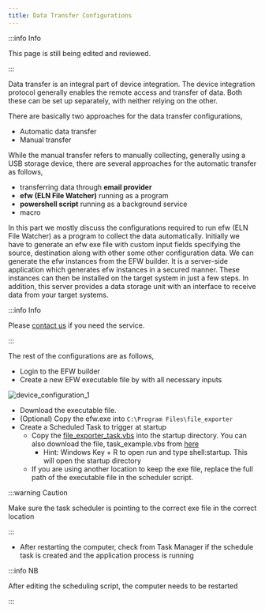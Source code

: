 ```yaml
---
title: Data Transfer Configurations
---
```


:::info Info

This page is still being edited and reviewed.

:::

Data transfer is an integral part of device integration. The device integration protocol generally enables the
remote access and transfer of data. Both these can be set up separately, with neither relying on the other.

There are basically two approaches for the data transfer configurations,

- Automatic data transfer
- Manual transfer

While the manual transfer refers to manually collecting, generally using a USB storage device, there are several
approaches for the automatic transfer as follows,

- transferring data through **email provider**
- **efw (ELN File Watcher)** running as a program
- **powershell script** running as a background service
- macro

In this part we mostly discuss the configurations required to run efw (ELN File Watcher) as a program to collect the
data automatically. Initially we have to generate an efw exe file with custom input fields specifying the source,
destination along with other some other configuration data. We can generate the efw instances from the EFW builder. It is a server-side application which generates efw instances in a secured manner. These instances can then be installed on the target system in just a few steps. In addition, this server provides a data storage unit with an interface to receive data from your target systems.

:::info Info

Please [contact us](/helpdesk) if you need the service.

:::

The rest of the configurations are as follows,

- Login to the EFW builder
- Create a new EFW executable file by with all necessary inputs

![device_configuration_1](/img/device_configuration_1.png)

- Download the executable file.
- (Optional) Copy the efw.exe into `C:\Program Files\file_exporter`
- Create a Scheduled Task to trigger at startup
  - Copy the [file_exporter_task.vbs](/files/file_exporter_task.vbs) into the startup directory. You can also
    download the file, task_example.vbs from [here](https://github.com/ComPlat/ELN_file_watcher/releases/tag/latest)
    - Hint: Windows Key + R to open run and type shell:startup. This will open the startup directory
  - If you are using another location to keep the exe file, replace the full path of the executable file in the
    scheduler script.

:::warning Caution

Make sure the task scheduler is pointing to the correct exe file in the correct location

:::

- After restarting the computer, check from Task Manager if the schedule task is created and the application
  process is running

:::info NB

After editing the scheduling script, the computer needs to be restarted

:::
